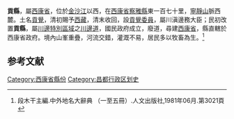 '''貢縣'''，屬[[西康省|西康省]]，位於[[金沙江|金沙江]]以西，在[[西康省|西康省]][[察雅縣|察雅縣]]東一百七十里，[[寧靜山|寧靜山]]脈西麓。土名[[貢覺|貢覺]]，清初賜予[[西藏|西藏]]，清末收回，設<u>貢覺委員</u>，屬川滇邊務大臣；民初改置'''貢縣'''，屬[[川邊特別區域|川邊特別區域]]之[[川邊道|川邊道]]，國民政府成立，廢道，尋建[[西康省|西康省]]，縣直轄於西康省政府。境內山峯重疊，河流交錯，灌溉不易，居民多以牧畜為生。<ref>段木干主編.中外地名大辭典 （一至五冊）.人文出版社,1981年06月.第3021頁</ref>

==参考文献==
<div class="references-small">
<references></references>
</div>

{{中華民國西康省行政區劃}}
[[Category:西康省縣份|Category:西康省縣份]]
[[Category:昌都行政区划史|Category:昌都行政区划史]]